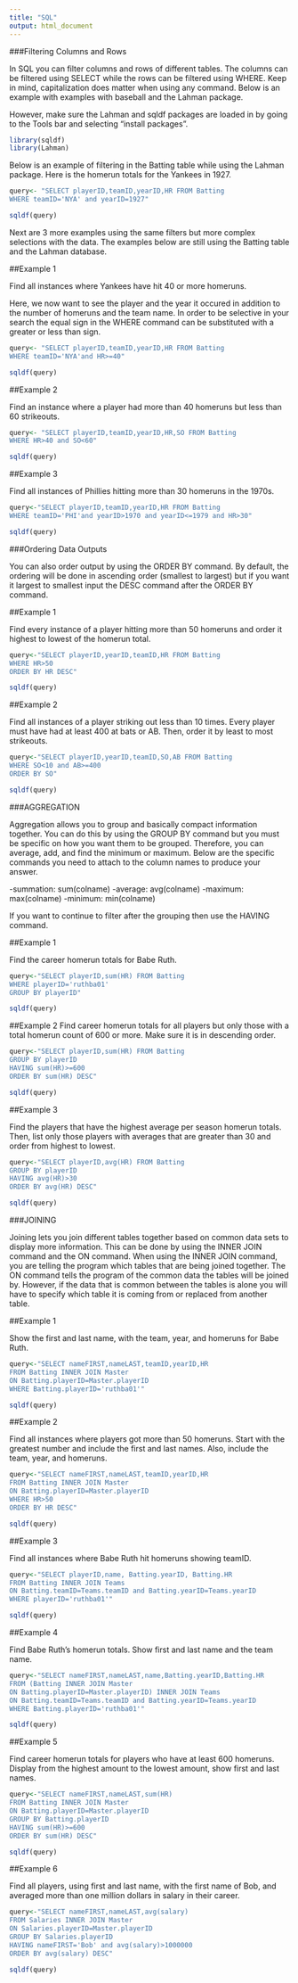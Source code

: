 ```yaml
---
title: "SQL"
output: html_document
---
```


###Filtering Columns and Rows

In SQL you can filter columns and rows of different tables. The columns can be filtered using SELECT while the rows can be filtered using WHERE. Keep in mind, capitalization does matter when using any command. Below is an example with examples with baseball and the Lahman package.

However, make sure the Lahman and sqldf packages are loaded in by going to the Tools bar and selecting "install packages". 

```r
library(sqldf)
library(Lahman)
```


Below is an example of filtering in the Batting table while using the Lahman package. Here is the homerun totals for the Yankees in 1927.

```r
query<- "SELECT playerID,teamID,yearID,HR FROM Batting
WHERE teamID='NYA' and yearID=1927"

sqldf(query)
```

Next are 3 more examples using the same filters but more complex selections with the data. The examples below are still using the Batting table and the Lahman database.

##Example 1

Find all instances where Yankees have hit 40 or more homeruns.

Here, we now want to see the player and the year it occured in addition to the number of homeruns and the team name. In order to be selective in your search the equal sign in the WHERE command can be substituted with a greater or less than sign.

```r
query<- "SELECT playerID,teamID,yearID,HR FROM Batting 
WHERE teamID='NYA'and HR>=40"

sqldf(query)
```

##Example 2

Find an instance where a player had more than 40 homeruns but less than 60 strikeouts.

```r
query<- "SELECT playerID,teamID,yearID,HR,SO FROM Batting
WHERE HR>40 and SO<60"

sqldf(query)
```

##Example 3

Find all instances of Phillies hitting more than 30 homeruns in the 1970s.

```r
query<-"SELECT playerID,teamID,yearID,HR FROM Batting
WHERE teamID='PHI'and yearID>1970 and yearID<=1979 and HR>30"

sqldf(query)
```

###Ordering Data Outputs

You can also order output by using the ORDER BY command. By default, the ordering will be done in ascending order (smallest to largest) but if you want it largest to smallest input the DESC command after the ORDER BY command.

##Example 1

Find every instance of a player hitting more than 50 homeruns and order it highest to lowest of the homerun total.

```r
query<-"SELECT playerID,yearID,teamID,HR FROM Batting
WHERE HR>50
ORDER BY HR DESC"

sqldf(query)
```

##Example 2

Find all instances of a player striking out less than 10 times. Every player must have had at least 400 at bats or AB. Then, order it by least to most strikeouts. 

```r
query<-"SELECT playerID,yearID,teamID,SO,AB FROM Batting
WHERE SO<10 and AB>=400
ORDER BY SO"

sqldf(query)
```

###AGGREGATION

Aggregation allows you to group and basically compact information together. You can do this by using the GROUP BY command but you must be specific on how you want them to be grouped. Therefore, you can average, add, and find the minimum or maximum. Below are the specific commands you need to attach to the column names to produce your answer.

-summation: sum(colname)
-average: avg(colname)
-maximum: max(colname)
-minimum: min(colname)

If you want to continue to filter after the grouping then use the HAVING command.

##Example 1

Find the career homerun totals for Babe Ruth.
```r
query<-"SELECT playerID,sum(HR) FROM Batting
WHERE playerID='ruthba01'
GROUP BY playerID"

sqldf(query)
```

##Example 2
Find career homerun totals for all players but only those with a total homerun count of 600 or more. Make sure it is in descending order.

```r
query<-"SELECT playerID,sum(HR) FROM Batting
GROUP BY playerID
HAVING sum(HR)>=600
ORDER BY sum(HR) DESC"

sqldf(query)
```

##Example 3

Find the players that have the highest average per season homerun totals. Then, list only those players with averages that are greater than 30 and order from highest to lowest.

```r
query<-"SELECT playerID,avg(HR) FROM Batting
GROUP BY playerID
HAVING avg(HR)>30
ORDER BY avg(HR) DESC"

sqldf(query)
```

###JOINING

Joining lets you join different tables together based on common data sets to display more information. This can be done by using the INNER JOIN command and the ON command. When using the INNER JOIN command, you are telling the program which tables that are being joined together. The ON command tells the program of the common data the tables will be joined by. However, if the data that is common between the tables is alone you will have to specify which table it is coming from or replaced from another table.

##Example 1

Show the first and last name, with the team, year, and homeruns for Babe Ruth.

```r
query<-"SELECT nameFIRST,nameLAST,teamID,yearID,HR
FROM Batting INNER JOIN Master
ON Batting.playerID=Master.playerID
WHERE Batting.playerID='ruthba01'"

sqldf(query)
```

##Example 2

Find all instances where players got more than 50 homeruns. Start with the greatest number and include the first and last names. Also, include the team, year, and homeruns. 

```r
query<-"SELECT nameFIRST,nameLAST,teamID,yearID,HR
FROM Batting INNER JOIN Master
ON Batting.playerID=Master.playerID
WHERE HR>50
ORDER BY HR DESC"

sqldf(query)
```

##Example 3

Find all instances where Babe Ruth hit homeruns showing teamID.
```r
query<-"SELECT playerID,name, Batting.yearID, Batting.HR
FROM Batting INNER JOIN Teams
ON Batting.teamID=Teams.teamID and Batting.yearID=Teams.yearID
WHERE playerID='ruthba01'"

sqldf(query)
```

##Example 4

Find Babe Ruth's homerun totals. Show first and last name and the team name.

```r
query<-"SELECT nameFIRST,nameLAST,name,Batting.yearID,Batting.HR
FROM (Batting INNER JOIN Master
ON Batting.playerID=Master.playerID) INNER JOIN Teams
ON Batting.teamID=Teams.teamID and Batting.yearID=Teams.yearID
WHERE Batting.playerID='ruthba01'"

sqldf(query)
```

##Example 5

Find career homerun totals for players who have at least 600 homeruns. Display from the highest amount to the lowest amount, show first and last names.

```r
query<-"SELECT nameFIRST,nameLAST,sum(HR)
FROM Batting INNER JOIN Master 
ON Batting.playerID=Master.playerID
GROUP BY Batting.playerID
HAVING sum(HR)>=600
ORDER BY sum(HR) DESC"

sqldf(query)
```

##Example 6

Find all players, using first and last name, with the first name of Bob, and averaged more than one million dollars in salary in their career.

```r
query<-"SELECT nameFIRST,nameLAST,avg(salary)
FROM Salaries INNER JOIN Master
ON Salaries.playerID=Master.playerID
GROUP BY Salaries.playerID
HAVING nameFIRST='Bob' and avg(salary)>1000000
ORDER BY avg(salary) DESC"

sqldf(query)
```

